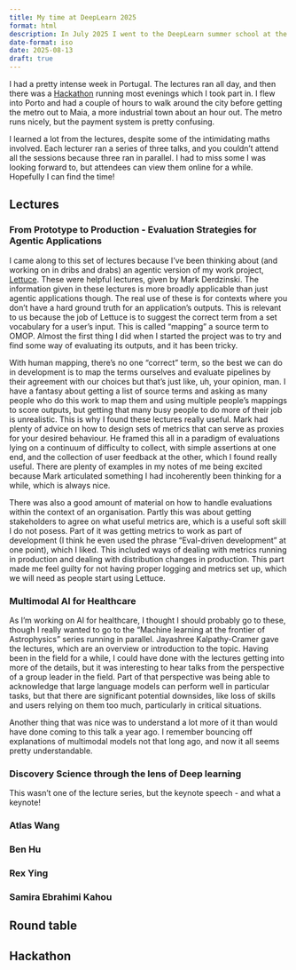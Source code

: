 ```yaml
---
title: My time at DeepLearn 2025
format: html
description: In July 2025 I went to the DeepLearn summer school at the University of Maia, Portugal. This is a summary of my experience.
date-format: iso
date: 2025-08-13
draft: true
---
```


I had a pretty intense week in Portugal.
The lectures ran all day, and then there was a [Hackathon](#Hackathon) running most evenings which I took part in.
I flew into Porto and had a couple of hours to walk around the city before getting the metro out to Maia, a more industrial town about an hour out.
The metro runs nicely, but the payment system is pretty confusing.

I learned a lot from the lectures, despite some of the intimidating maths involved.
Each lecturer ran a series of three talks, and you couldn't attend all the sessions because three ran in parallel.
I had to miss some I was looking forward to, but attendees can view them online for a while.
Hopefully I can find the time!

## Lectures

::: {.callout collapse="true"}

### From Prototype to Production - Evaluation Strategies for Agentic Applications
I came along to this set of lectures because I've been thinking about (and working on in dribs and drabs) an agentic version of my work project, [Lettuce](https://github.com/Health-Informatics-UoN/lettuce).
These were helpful lectures, given by Mark Derdzinski.
The information given in these lectures is more broadly applicable than just agentic applications though.
The real use of these is for contexts where you don't have a hard ground truth for an application's outputs.
This is relevant to us because the job of Lettuce is to suggest the correct term from a set vocabulary for a user's input.
This is called "mapping" a source term to OMOP.
Almost the first thing I did when I started the project was to try and find some way of evaluating its outputs, and it has been tricky.

With human mapping, there's no one "correct" term, so the best we can do in development is to map the terms ourselves and evaluate pipelines by their agreement with our choices but that's just like, uh, your opinion, man.
I have a fantasy about getting a list of source terms and asking as many people who do this work to map them and using multiple people's mappings to score outputs, but getting that many busy people to do more of their job is unrealistic.
This is why I found these lectures really useful.
Mark had plenty of advice on how to design sets of metrics that can serve as proxies for your desired behaviour.
He framed this all in a paradigm of evaluations lying on a continuum of difficulty to collect, with simple assertions at one end, and the collection of user feedback at the other, which I found really useful.
There are plenty of examples in my notes of me being excited because Mark articulated something I had incoherently been thinking for a while, which is always nice.

There was also a good amount of material on how to handle evaluations within the context of an organisation.
Partly this was about getting stakeholders to agree on what useful metrics are, which is a useful soft skill I do not posess.
Part of it was getting metrics to work as part of development (I think he even used the phrase "Eval-driven development" at one point), which I liked.
This included ways of dealing with metrics running in production and dealing with distribution changes in production.
This part made me feel guilty for not having proper logging and metrics set up, which we will need as people start using Lettuce.

:::

::: {.callout collapse="true"}

### Multimodal AI for Healthcare
As I'm working on AI for healthcare, I thought I should probably go to these, though I really wanted to go to the "Machine learning at the frontier of Astrophysics" series running in parallel.
Jayashree Kalpathy-Cramer gave the lectures, which are an overview or introduction to the topic.
Having been in the field for a while, I could have done with the lectures getting into more of the details, but it was interesting to hear talks from the perspective of a group leader in the field.
Part of that perspective was being able to acknowledge that large language models can perform well in particular tasks, but that there are significant potential downsides, like loss of skills and users relying on them too much, particularly in critical situations.

Another thing that was nice was to understand a lot more of it than would have done coming to this talk a year ago.
I remember bouncing off explanations of multimodal models not that long ago, and now it all seems pretty understandable.


:::

::: {.callout collapse="true"}

### Discovery Science through the lens of Deep learning
This wasn't one of the lecture series, but the keynote speech - and what a keynote!


:::

::: {.callout collapse="true"}

### Atlas Wang
:::

::: {.callout collapse="true"}

### Ben Hu
:::

::: {.callout collapse="true"}

### Rex Ying
:::

::: {.callout collapse="true"}

### Samira Ebrahimi Kahou
:::

## Round table


## Hackathon
